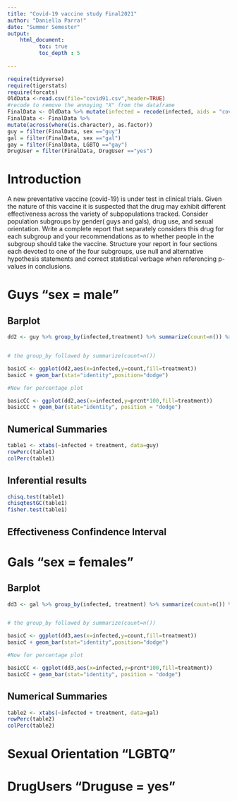 ```yaml
---
title: "Covid-19 vaccine study Final2021"
author: "Daniella Parra!"
date: "Summer Semester"
output: 
    html_document:
          toc: true
          toc_depth : 5
          
---
```


```r
require(tidyverse)
require(tigerstats)
require(forcats)
OldData <-read.csv(file="covid91.csv",header=TRUE)
#recode to remove the annoying "X" from the dataframe
FinalData <- OldData %>% mutate(infected = recode(infected, aids = "covid", none = "OK" )) %>% select(-one_of("X"))
FinalData <- FinalData %>%
mutate(across(where(is.character), as.factor))
guy = filter(FinalData, sex =="guy")
gal = filter(FinalData, sex =="gal")
gay = filter(FinalData, LGBTQ =="gay")
DrugUser = filter(FinalData, DrugUser =="yes")
```


# Introduction

A new  preventative vaccine (covid-19) is under test in clinical trials. Given the nature of this vaccine it is suspected that the drug may exhibit different effectiveness across the variety of subpopulations tracked. Consider population subgroups by gender( guys and gals), drug use, and sexual orientation. Write a complete report that separately considers this drug for each subgroup and your recommendations as to whether people in the subgroup should take the vaccine. Structure your report in four sections each devoted to one of the four subgroups, use null and alternative hypothesis statements and correct statistical verbage when referencing p-values in conclusions.


# Guys "sex = male" 

## Barplot

```r
dd2 <- guy %>% group_by(infected,treatment) %>% summarize(count=n()) %>% mutate(prcnt=count/sum(count))


# the group_by followed by summarize(count=n())

basicC <- ggplot(dd2,aes(x=infected,y=count,fill=treatment))
basicC + geom_bar(stat="identity",position="dodge")

#Now for percentage plot

basicCC <- ggplot(dd2,aes(x=infected,y=prcnt*100,fill=treatment)) 
basicCC + geom_bar(stat="identity", position = "dodge")
```


## Numerical Summaries

```r
table1 <- xtabs(~infected + treatment, data=guy)
rowPerc(table1)
colPerc(table1)
```


## Inferential results

```r
chisq.test(table1)
chisqtestGC(table1)
fisher.test(table1)
```


## Effectiveness Confindence Interval




# Gals "sex = females"

## Barplot
```r
dd3 <- gal %>% group_by(infected, treatment) %>% summarize(count=n()) %>% mutate(prcnt=count/sum(count))


# the group_by followed by summarize(count=n())

basicC <- ggplot(dd3,aes(x=infected,y=count,fill=treatment))
basicC + geom_bar(stat="identity",position="dodge")

#Now for percentage plot

basicCC <- ggplot(dd3,aes(x=infected,y=prcnt*100,fill=treatment)) 
basicCC + geom_bar(stat="identity", position = "dodge")
```


## Numerical Summaries

```r
table2 <- xtabs(~infected + treatment, data=gal)
rowPerc(table2)
colPerc(table2)
```




# Sexual Orientation "LGBTQ"




# DrugUsers "Druguse = yes"

















